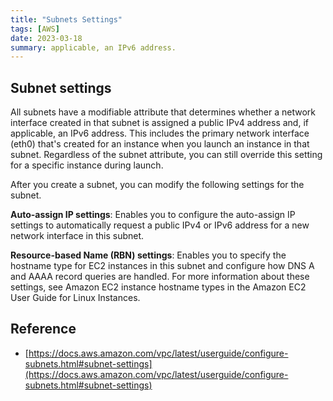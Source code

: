 ```yaml
---
title: "Subnets Settings"
tags: [AWS]
date: 2023-03-18
summary: applicable, an IPv6 address.
---
```


## Subnet settings

All subnets have a modifiable attribute that determines whether a network
interface created in that subnet is assigned a public IPv4 address and, if
applicable, an IPv6 address. This includes the primary network interface
(eth0) that's created for an instance when you launch an instance in that
subnet. Regardless of the subnet attribute, you can still override this
setting for a specific instance during launch.

After you create a subnet, you can modify the following settings for the
subnet.

**Auto-assign IP settings**: Enables you to configure the auto-assign IP settings
to automatically request a public IPv4 or IPv6 address for a new network
interface in this subnet.

**Resource-based Name (RBN) settings**: Enables you to specify the hostname type
for EC2 instances in this subnet and configure how DNS A and AAAA record
queries are handled. For more information about these settings, see Amazon EC2
instance hostname types in the Amazon EC2 User Guide for Linux Instances.

## Reference

- [https://docs.aws.amazon.com/vpc/latest/userguide/configure-subnets.html#subnet-settings](https://docs.aws.amazon.com/vpc/latest/userguide/configure-subnets.html#subnet-settings)